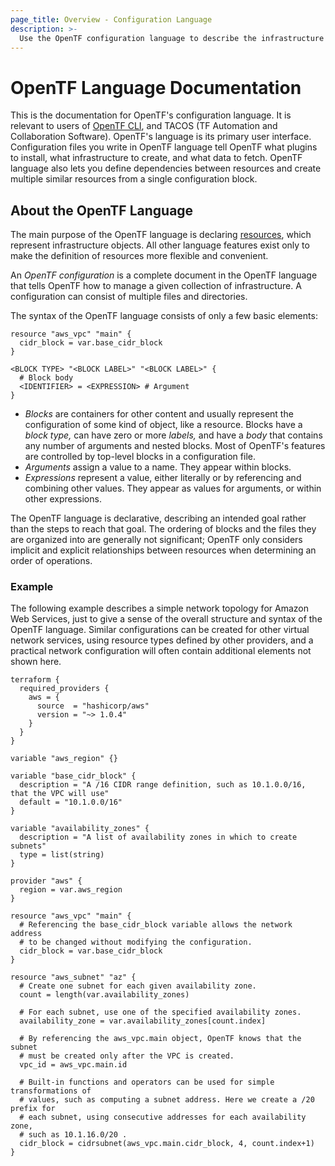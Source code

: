 ```yaml
---
page_title: Overview - Configuration Language
description: >-
  Use the OpenTF configuration language to describe the infrastructure that OpenTF manages.
---
```


# OpenTF Language Documentation

This is the documentation for OpenTF's configuration language. It is relevant
to users of [OpenTF CLI](/opentf/cli), and TACOS (TF Automation and Collaboration Software).
OpenTF's language is its primary user interface. Configuration files you write in OpenTF
language tell OpenTF what plugins to install, what infrastructure to create,
and what data to fetch. OpenTF language also lets you define dependencies
between resources and create multiple similar resources from a single
configuration block.

## About the OpenTF Language

The main purpose of the OpenTF language is declaring
[resources](/opentf/language/resources), which represent infrastructure objects. All other
language features exist only to make the definition of resources more flexible
and convenient.

An _OpenTF configuration_ is a complete document in the OpenTF language
that tells OpenTF how to manage a given collection of infrastructure. A
configuration can consist of multiple files and directories.

The syntax of the OpenTF language consists of only a few basic elements:

```hcl
resource "aws_vpc" "main" {
  cidr_block = var.base_cidr_block
}

<BLOCK TYPE> "<BLOCK LABEL>" "<BLOCK LABEL>" {
  # Block body
  <IDENTIFIER> = <EXPRESSION> # Argument
}
```

- _Blocks_ are containers for other content and usually represent the
  configuration of some kind of object, like a resource. Blocks have a
  _block type,_ can have zero or more _labels,_ and have a _body_ that contains
  any number of arguments and nested blocks. Most of OpenTF's features are
  controlled by top-level blocks in a configuration file.
- _Arguments_ assign a value to a name. They appear within blocks.
- _Expressions_ represent a value, either literally or by referencing and
  combining other values. They appear as values for arguments, or within other
  expressions.

The OpenTF language is declarative, describing an intended goal rather than
the steps to reach that goal. The ordering of blocks and the files they are
organized into are generally not significant; OpenTF only considers implicit
and explicit relationships between resources when determining an order of
operations.

### Example

The following example describes a simple network topology for Amazon Web
Services, just to give a sense of the overall structure and syntax of the
OpenTF language. Similar configurations can be created for other virtual
network services, using resource types defined by other providers, and a
practical network configuration will often contain additional elements not
shown here.

```hcl
terraform {
  required_providers {
    aws = {
      source  = "hashicorp/aws"
      version = "~> 1.0.4"
    }
  }
}

variable "aws_region" {}

variable "base_cidr_block" {
  description = "A /16 CIDR range definition, such as 10.1.0.0/16, that the VPC will use"
  default = "10.1.0.0/16"
}

variable "availability_zones" {
  description = "A list of availability zones in which to create subnets"
  type = list(string)
}

provider "aws" {
  region = var.aws_region
}

resource "aws_vpc" "main" {
  # Referencing the base_cidr_block variable allows the network address
  # to be changed without modifying the configuration.
  cidr_block = var.base_cidr_block
}

resource "aws_subnet" "az" {
  # Create one subnet for each given availability zone.
  count = length(var.availability_zones)

  # For each subnet, use one of the specified availability zones.
  availability_zone = var.availability_zones[count.index]

  # By referencing the aws_vpc.main object, OpenTF knows that the subnet
  # must be created only after the VPC is created.
  vpc_id = aws_vpc.main.id

  # Built-in functions and operators can be used for simple transformations of
  # values, such as computing a subnet address. Here we create a /20 prefix for
  # each subnet, using consecutive addresses for each availability zone,
  # such as 10.1.16.0/20 .
  cidr_block = cidrsubnet(aws_vpc.main.cidr_block, 4, count.index+1)
}
```
